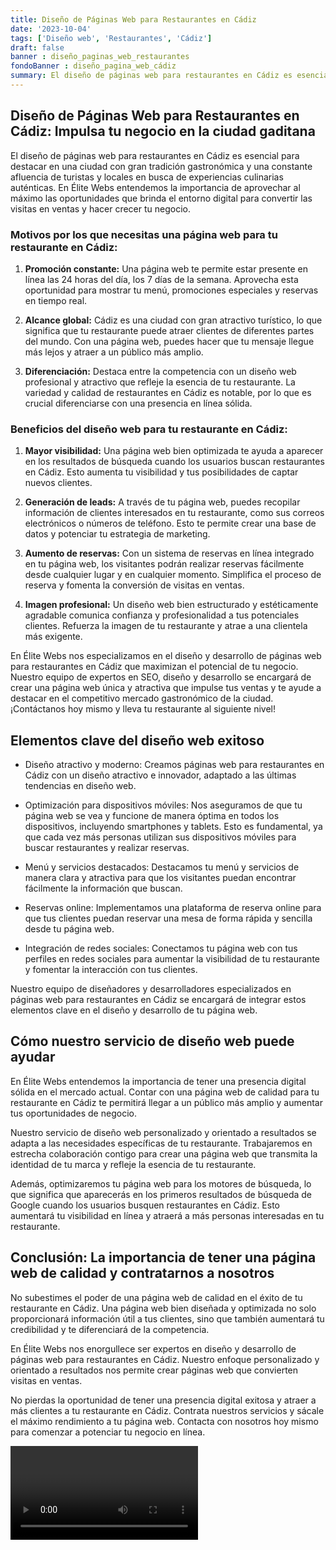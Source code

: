 ```yaml
---
title: Diseño de Páginas Web para Restaurantes en Cádiz
date: '2023-10-04'
tags: ['Diseño web', 'Restaurantes', 'Cádiz']
draft: false
banner : diseño_paginas_web_restaurantes
fondoBanner : diseño_pagina_web_cádiz
summary: El diseño de páginas web para restaurantes en Cádiz es esencial para destacar en una ciudad con gran tradición gastronómica y una constante afluencia de turistas y locales en busca de experiencias culinarias auténticas. En Élite Webs entendemos la importancia de aprovechar al máximo las oportunidades que brinda el entorno digital para convertir las visitas en ventas y hacer crecer tu negocio.
---
```


## Diseño de Páginas Web para Restaurantes en Cádiz: Impulsa tu negocio en la ciudad gaditana

El diseño de páginas web para restaurantes en Cádiz es esencial para destacar en una ciudad con gran tradición gastronómica y una constante afluencia de turistas y locales en busca de experiencias culinarias auténticas. En Élite Webs entendemos la importancia de aprovechar al máximo las oportunidades que brinda el entorno digital para convertir las visitas en ventas y hacer crecer tu negocio.

### Motivos por los que necesitas una página web para tu restaurante en Cádiz:

1. **Promoción constante:** Una página web te permite estar presente en línea las 24 horas del día, los 7 días de la semana. Aprovecha esta oportunidad para mostrar tu menú, promociones especiales y reservas en tiempo real.

2. **Alcance global:** Cádiz es una ciudad con gran atractivo turístico, lo que significa que tu restaurante puede atraer clientes de diferentes partes del mundo. Con una página web, puedes hacer que tu mensaje llegue más lejos y atraer a un público más amplio.

3. **Diferenciación:** Destaca entre la competencia con un diseño web profesional y atractivo que refleje la esencia de tu restaurante. La variedad y calidad de restaurantes en Cádiz es notable, por lo que es crucial diferenciarse con una presencia en línea sólida.

### Beneficios del diseño web para tu restaurante en Cádiz:

1. **Mayor visibilidad:** Una página web bien optimizada te ayuda a aparecer en los resultados de búsqueda cuando los usuarios buscan restaurantes en Cádiz. Esto aumenta tu visibilidad y tus posibilidades de captar nuevos clientes.

2. **Generación de leads:** A través de tu página web, puedes recopilar información de clientes interesados en tu restaurante, como sus correos electrónicos o números de teléfono. Esto te permite crear una base de datos y potenciar tu estrategia de marketing.

3. **Aumento de reservas:** Con un sistema de reservas en línea integrado en tu página web, los visitantes podrán realizar reservas fácilmente desde cualquier lugar y en cualquier momento. Simplifica el proceso de reserva y fomenta la conversión de visitas en ventas.

4. **Imagen profesional:** Un diseño web bien estructurado y estéticamente agradable comunica confianza y profesionalidad a tus potenciales clientes. Refuerza la imagen de tu restaurante y atrae a una clientela más exigente.

En Élite Webs nos especializamos en el diseño y desarrollo de páginas web para restaurantes en Cádiz que maximizan el potencial de tu negocio. Nuestro equipo de expertos en SEO, diseño y desarrollo se encargará de crear una página web única y atractiva que impulse tus ventas y te ayude a destacar en el competitivo mercado gastronómico de la ciudad. ¡Contáctanos hoy mismo y lleva tu restaurante al siguiente nivel!

<GifSeo />

<Cta />

## Elementos clave del diseño web exitoso

- Diseño atractivo y moderno: Creamos páginas web para restaurantes en Cádiz con un diseño atractivo e innovador, adaptado a las últimas tendencias en diseño web.

- Optimización para dispositivos móviles: Nos aseguramos de que tu página web se vea y funcione de manera óptima en todos los dispositivos, incluyendo smartphones y tablets. Esto es fundamental, ya que cada vez más personas utilizan sus dispositivos móviles para buscar restaurantes y realizar reservas.

- Menú y servicios destacados: Destacamos tu menú y servicios de manera clara y atractiva para que los visitantes puedan encontrar fácilmente la información que buscan.

- Reservas online: Implementamos una plataforma de reserva online para que tus clientes puedan reservar una mesa de forma rápida y sencilla desde tu página web.

- Integración de redes sociales: Conectamos tu página web con tus perfiles en redes sociales para aumentar la visibilidad de tu restaurante y fomentar la interacción con tus clientes.

Nuestro equipo de diseñadores y desarrolladores especializados en páginas web para restaurantes en Cádiz se encargará de integrar estos elementos clave en el diseño y desarrollo de tu página web.

## Cómo nuestro servicio de diseño web puede ayudar

En Élite Webs entendemos la importancia de tener una presencia digital sólida en el mercado actual. Contar con una página web de calidad para tu restaurante en Cádiz te permitirá llegar a un público más amplio y aumentar tus oportunidades de negocio.

Nuestro servicio de diseño web personalizado y orientado a resultados se adapta a las necesidades específicas de tu restaurante. Trabajaremos en estrecha colaboración contigo para crear una página web que transmita la identidad de tu marca y refleje la esencia de tu restaurante.

Además, optimizaremos tu página web para los motores de búsqueda, lo que significa que aparecerás en los primeros resultados de búsqueda de Google cuando los usuarios busquen restaurantes en Cádiz. Esto aumentará tu visibilidad en línea y atraerá a más personas interesadas en tu restaurante.

## Conclusión: La importancia de tener una página web de calidad y contratarnos a nosotros

No subestimes el poder de una página web de calidad en el éxito de tu restaurante en Cádiz. Una página web bien diseñada y optimizada no solo proporcionará información útil a tus clientes, sino que también aumentará tu credibilidad y te diferenciará de la competencia.

En Élite Webs nos enorgullece ser expertos en diseño y desarrollo de páginas web para restaurantes en Cádiz. Nuestro enfoque personalizado y orientado a resultados nos permite crear páginas web que convierten visitas en ventas.

No pierdas la oportunidad de tener una presencia digital exitosa y atraer a más clientes a tu restaurante en Cádiz. Contrata nuestros servicios y sácale el máximo rendimiento a tu página web. Contacta con nosotros hoy mismo para comenzar a potenciar tu negocio en línea.

<Video />

<CtaBot job='Restaurantes' city='Cádiz'/>

<Gmaps query='Cádiz+españa+maps' />